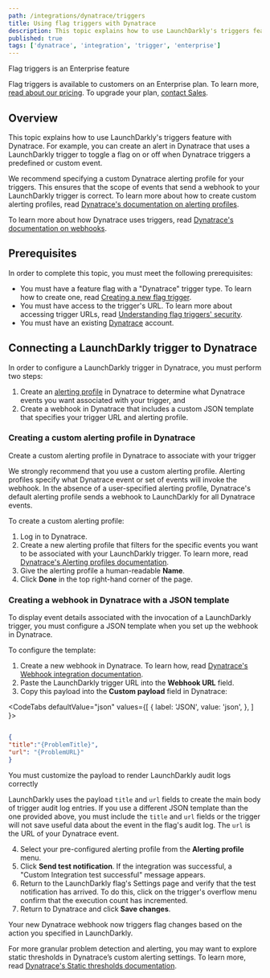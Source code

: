 ```yaml
---
path: /integrations/dynatrace/triggers
title: Using flag triggers with Dynatrace
description: This topic explains how to use LaunchDarkly's triggers feature with Dynatrace.
published: true
tags: ['dynatrace', 'integration', 'trigger', 'enterprise']
---
```


<Callout intent="primary">
<CalloutTitle>Flag triggers is an Enterprise feature</CalloutTitle>
<CalloutDescription>

Flag triggers is available to customers on an Enterprise plan. To learn more, [read about our pricing](https://launchdarkly.com/pricing/). To upgrade your plan, [contact Sales](https://launchdarkly.com/contact-sales/).

</CalloutDescription>
</Callout>

## Overview

This topic explains how to use LaunchDarkly's triggers feature with Dynatrace. For example, you can create an alert in Dynatrace that uses a LaunchDarkly trigger to toggle a flag on or off when Dynatrace triggers a predefined or custom event.

We recommend specifying a custom Dynatrace alerting profile for your triggers. This ensures that the scope of events that send a webhook to your LaunchDarkly trigger is correct. To learn more about how to create custom alerting profiles, read [Dynatrace's documentation on alerting profiles](https://www.dynatrace.com/support/help/how-to-use-dynatrace/problem-detection-and-analysis/notifications-and-alerting/alerting-profiles/).

To learn more about how Dynatrace uses triggers, read [Dynatrace's documentation on webhooks](https://www.dynatrace.com/support/help/setup-and-configuration/integrations/third-party-integrations/problem-notification-systems/webhook-integration/).

## Prerequisites

In order to complete this topic, you must meet the following prerequisites:

* You must have a feature flag with a "Dynatrace" trigger type. To learn how to create one, read [Creating a new flag trigger](/home/feature-workflows/triggers#creating-a-new-flag-trigger).
* You must have access to the trigger's URL. To learn more about accessing trigger URLs, read [Understanding flag triggers' security](/home/feature-workflows/triggers#understanding-flag-triggers-security).
* You must have an existing [Dynatrace](https://www.dynatrace.com/) account.

## Connecting a LaunchDarkly trigger to Dynatrace

In order to configure a LaunchDarkly trigger in Dynatrace, you must perform two steps:
1. Create an [alerting profile](https://www.dynatrace.com/support/help/how-to-use-dynatrace/problem-detection-and-analysis/notifications-and-alerting/alerting-profiles/) in Dynatrace to determine what Dynatrace events you want associated with your trigger, and
2. Create a webhook in Dynatrace that includes a custom JSON template that specifies your trigger URL and alerting profile.

### Creating a custom alerting profile in Dynatrace

<Callout intent="alert">
<CalloutTitle>Create a custom alerting profile in Dynatrace to associate with your trigger</CalloutTitle>
<CalloutDescription>

 We strongly recommend that you use a custom alerting profile. Alerting profiles specify what Dynatrace event or set of events will invoke the webhook. In the absence of a user-specified alerting profile, Dynatrace's default alerting profile sends a webhook to LaunchDarkly for all Dynatrace events.

</CalloutDescription>
</Callout>

To create a custom alerting profile:

1. Log in to Dynatrace.
2. Create a new alerting profile that filters for the specific events you want to be associated with your LaunchDarkly trigger. To learn more, read [Dynatrace's Alerting profiles documentation](https://www.dynatrace.com/support/help/how-to-use-dynatrace/problem-detection-and-analysis/notifications-and-alerting/alerting-profiles/).
3. Give the alerting profile a human-readable **Name**.
4. Click **Done** in the top right-hand corner of the page.

### Creating a webhook in Dynatrace with a JSON template

To display event details associated with the invocation of a LaunchDarkly trigger, you must configure a JSON template when you set up the webhook in Dynatrace.

To configure the template:

1. Create a new webhook in Dynatrace. To learn how, read [Dynatrace's Webhook integration documentation](https://www.dynatrace.com/support/help/setup-and-configuration/integrations/third-party-integrations/problem-notification-systems/webhook-integration).
2. Paste the LaunchDarkly trigger URL into the **Webhook URL** field.
3. Copy this payload into the **Custom payload** field in Dynatrace:


<CodeTabs
  defaultValue="json"
  values={[
    { label: 'JSON', value: 'json', },
  ]
}>
<CodeTabItem value="json">

```json

{
"title":"{ProblemTitle}",
"url": "{ProblemURL}"
}

```

</CodeTabItem>
</CodeTabs>

<Callout intent="alert">
<CalloutTitle>You must customize the payload to render LaunchDarkly audit logs correctly</CalloutTitle>
<CalloutDescription>

LaunchDarkly uses the payload `title` and `url` fields to create the main body of trigger audit log entries. If you use a different JSON template than the one provided above, you must include the `title` and `url` fields or the trigger will not save useful data about the event in the flag's audit log. The `url` is the URL of your Dynatrace event.

</CalloutDescription>
</Callout>

4. Select your pre-configured alerting profile from the **Alerting profile** menu.
5. Click **Send test notification**. If the integration was successful, a "Custom Integration test successful" message appears.
6. Return to the LaunchDarkly flag's Settings page and verify that the test notification has arrived. To do this, click on the trigger's overflow menu confirm that the execution count has incremented.
7. Return to Dynatrace and click **Save changes**.

Your new Dynatrace webhook now triggers flag changes based on the action you specified in LaunchDarkly.

For more granular problem detection and alerting, you may want to explore static thresholds in Dynatrace’s custom alerting settings. To learn more, read [Dynatrace's Static thresholds documentation](https://www.dynatrace.com/support/help/how-to-use-dynatrace/problem-detection-and-analysis/problem-detection/static-thresholds).
